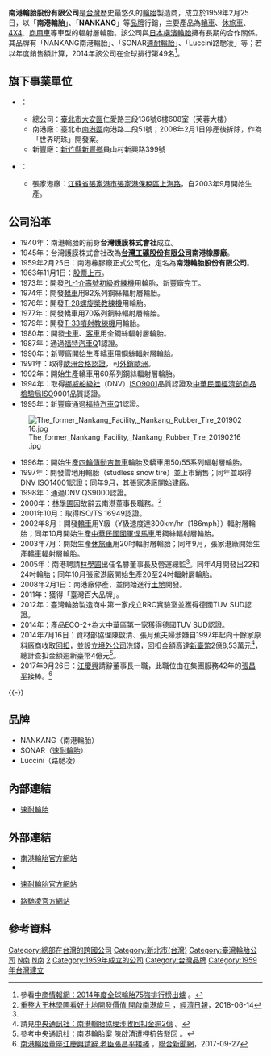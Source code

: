 {{Autobiography|time=2020-07-21T23:49:18+00:00}}
{{Infobox Company 
| company_name = 南港輪胎股份有限公司
| company_name_en = Nankang Rubber Tire Corp., Ltd.
| company_logo = [[File:Logo_NANKANG.png|南港輪胎第二代商標]]
| company_type = [[股份有限公司|股份有限公司]]
| traded_as =  {{twse|2101}}<br>（1963年11月1日上市）
| foundation = 1959年2月25日
| location = {{ROC-TW}}<br>[[台北市|台北市]][[大安區_(台北市)|大安區]][[仁愛路|仁愛路]]三段136號6樓608室（芙蓉大樓）
| area_served = {{TWN}}<br>{{CHNMLD}}
| key_people = 名譽董事長：[[林學圃|林學圃]]<br/>[[董事長|董事長]]：郭林諒<br>[[總經理|總經理]]：詹彩雲
| industry = 製造與銷售業
| products = [[輪胎|輪胎]]
| capital = [[新台幣|新台幣]]8,339,349,040元
| company_slogan = 誠信、務實、創新
| revenue = 
| operating_income = [[新台幣|新台幣]]2,645,606,000元
| net_income = [[新台幣|新台幣]]116,923,000元
| num_employees = 888人
| parent = 
| subsid = 南榮開發建築股份有限公司
| homepage = [http://www.nankang.com.tw/ www.nankang.com.tw]
| footnotes = 
}}
'''南港輪胎股份有限公司'''是[[台灣|台灣]]歷史最悠久的[[輪胎|輪胎]]製造商，成立於1959年2月25日，以「'''南港輪胎'''」、「'''NANKANG'''」等[[品牌|品牌]]行銷，主要產品為[[轎車|轎車]]、[[運動型多用途車|休旅車]]、[[越野車|4X4]]、[[載貨汽車|商用車]]等車型的輻射層輪胎。該公司與[[日本|日本]][[橫濱橡膠|橫濱輪胎]]擁有長期的合作關係。其品牌有「NANKANG南港輪胎」、「SONAR[[速耐輪胎|速耐輪胎]]」、「Luccini路馳凌」等；若以年度銷售額計算，2014年該公司在全球排行第49名<ref>參看[http://big5.askci.com/chanye/2014/09/11/14132freh.shtml 中商情報網：2014年度全球輪胎75強排行榜出爐] {{Wayback|url=http://big5.askci.com/chanye/2014/09/11/14132freh.shtml |date=20150328211529 }}。</ref>。

== 旗下事業單位 ==
* {{TWN}}：
** 總公司：[[臺北市|臺北市]][[大安區_(臺北市)|大安區]]仁愛路三段136號6樓608室（芙蓉大樓）
** 南港廠：臺北市[[南港區|南港區]]南港路二段51號；2008年2月1日停產後拆除，作為「世界明珠」開發案。
** 新豐廠：[[新竹縣|新竹縣]][[新豐鄉_(臺灣)|新豐鄉]]員山村新興路399號
* {{CHNMLD}}：
** 張家港廠：[[江蘇省|江蘇省]][[張家港市|張家港市]][[張家港保稅區|張家港保稅區]][[上海路|上海路]]，自2003年9月開始生產。

== 公司沿革 ==
* 1940年：南港輪胎的前身'''台灣護膜株式會社'''成立。
* 1945年：台灣護膜株式會社改為'''[[台灣工礦|台灣工礦股份有限公司]]南港橡膠廠'''。
* 1959年2月25日：南港橡膠廠正式公司化，定名為'''南港輪胎股份有限公司'''。
* 1963年11月1日：[[股票上市|股票上市]]。
* 1973年：開發[[PL-1介壽號初級教練機|PL-1介壽號初級教練機]]用輪胎，新豐廠完工。
* 1974年：開發[[轎車|轎車]]用82系列鋼絲輻射層輪胎。
* 1976年：開發[[T-28螺旋槳教練機|T-28螺旋槳教練機]]用輪胎。
* 1977年：開發轎車用70系列鋼絲輻射層輪胎。
* 1979年：開發[[T-33噴射教練機|T-33噴射教練機]]用輪胎。
* 1980年：開發[[卡車|卡車]]、[[客車|客車]]用全鋼絲輻射層輪胎。
* 1987年：通過[[福特汽車|福特汽車]]Q1認證。
* 1990年：新豐廠開始生產轎車用鋼絲輻射層輪胎。
* 1991年：取得[[歐洲合格認證|歐洲合格認證]]，可[[外銷|外銷]][[歐洲|歐洲]]。
* 1992年：開始生產轎車用60系列鋼絲輻射層輪胎。
* 1994年：取得[[挪威船級社|挪威船級社]]（DNV）[[ISO9001|ISO9001]]品質認證及[[中華民國經濟部|中華民國經濟部]][[經濟部商品檢驗局|商品檢驗局]]ISO9001品質認證。
* 1995年：新豐廠通過[[福特汽車|福特汽車]]Q1認證。
[[File:The_former_Nankang_Facility,_Nankang_Rubber_Tire_20190216.jpg|thumb]]
* 1996年：開始生產[[四輪傳動|四輪傳動]][[吉普車|吉普車]]輪胎及轎車用50/55系列輻射層輪胎。
* 1997年：開發雪地用輪胎（studless snow tire）並上市銷售；同年並取得DNV [[ISO14001|ISO14001]]認證；同年9月，其[[張家港|張家港]]廠開始建廠。
* 1998年：通過DNV QS9000認證。
* 2000年：[[林學圃|林學圃]]因故辭去南港董事長職務。<ref name="經濟日報">[https://money.udn.com/money/story/5710/3199784 重整大王林學圃看好土地開發價值 開啟南港歲月] {{Wayback|url=https://money.udn.com/money/story/5710/3199784 |date=20180806180114 }}，[[經濟日報_(台灣)|經濟日報]]，2018-06-14</ref>
* 2001年10月：取得ISO/TS 16949認證。
* 2002年8月：開發[[轎車|轎車]]用Y級（Y級速度達300km/hr〔186mph〕）輻射層輪胎；同年10月開始生產[[中華民國國軍|中華民國國軍]][[悍馬_(軍用汽車)|悍馬車]]用鋼絲輻射層輪胎。
* 2003年7月：開始生產[[運動型多用途車|休旅車]]用20吋輻射層輪胎；同年9月，張家港廠開始生產轎車輻射層輪胎。
* 2005年：南港聘請[[林學圃|林學圃]]出任名譽董事長及營運總監<ref name="經濟日報"/>。同年4月開發出22和24吋輪胎；同年10月張家港廠開始生產20至24吋輻射層輪胎。
* 2008年2月1日：南港廠停產，並開始進行[[土地|土地]]開發。
* 2011年：獲得「臺灣百大品牌」。
* 2012年：臺灣輪胎製造商中第一家成立RRC實驗室並獲得德國TUV SUD認證。
* 2014年：產品ECO-2+為大中華區第一家獲得德國TUV SUD認證。
* 2014年7月16日：資材部協理陳啟清、張月蕉夫婦涉嫌自1997年起向十餘家原料廠商收取[[回扣|回扣]]，並設立[[离岸公司|境外公司]]洗錢，回扣金額高達[[新臺幣|新臺幣]]2億8,53萬元<ref>請見[http://www.cna.com.tw/news/firstnews/201407165001-1.aspx 中央通訊社：南港輪胎協理涉收回扣金逾2億] {{Wayback|url=http://www.cna.com.tw/news/firstnews/201407165001-1.aspx |date=20140719023658 }}。</ref>，總計查扣金額逾新臺幣4億元<ref>參考[http://www.cna.com.tw/news/asoc/201503010106-1.aspx 中央通訊社：南港輪胎案 陳啟清遭押抗告駁回] {{Wayback|url=http://www.cna.com.tw/news/asoc/201503010106-1.aspx |date=20150402161129 }}。</ref>。
* 2017年9月26日：[[江慶興|江慶興]]請辭董事長一職，此職位由在集團服務42年的[[張昌平_(企業家)|張昌平]]接棒。<ref>[https://udn.com/news/story/7241/2726369 南港輪胎董座江慶興請辭 老臣張昌平接棒] {{Wayback|url=https://udn.com/news/story/7241/2726369 |date=20180806181619 }}，[[聯合新聞網|聯合新聞網]]，2017-09-27</ref>
{{-}}

== 品牌 ==
* NANKANG（南港輪胎）
* SONAR（[[速耐輪胎|速耐輪胎]]）
* Luccini（路馳凌）

== 內部連結 ==
* [[速耐輪胎|速耐輪胎]]

== 外部連結 ==
{{commons category|Nankang Rubber Tire}}
* [http://www.nankang.com.tw/ 南港輪胎官方網站]{{Wayback|url=http://www.nankang.com.tw/ |date=20090408190912 }}
*{{Facebook|nktire}}
* {{en}}[http://www.sonartire.com/index.php 速耐輪胎官方網站]{{Wayback|url=http://www.sonartire.com/index.php |date=20110716103754 }}
* {{en}}[http://www.luccinitires.com/ 路馳凌官方網站]{{Wayback|url=http://www.luccinitires.com/ |date=20140107183919 }}

== 參考資料 ==
{{Reflist}}
{{華人輪胎製造商}}

[[Category:總部在台灣的跨國公司|Category:總部在台灣的跨國公司]]
[[Category:新北市(台灣)|Category:新北市(台灣)]]
[[Category:臺灣輪胎公司|Category:臺灣輪胎公司]]
[[Category:臺灣證券交易所上市公司|N南]]
[[Category:總部位於臺北市大安區的工商業機構|N南]]
[[Category:臺灣證券交易所上市公司|2]]
[[Category:1959年成立的公司|Category:1959年成立的公司]]
[[Category:台灣品牌|Category:台灣品牌]]
[[Category:1959年台灣建立|Category:1959年台灣建立]]